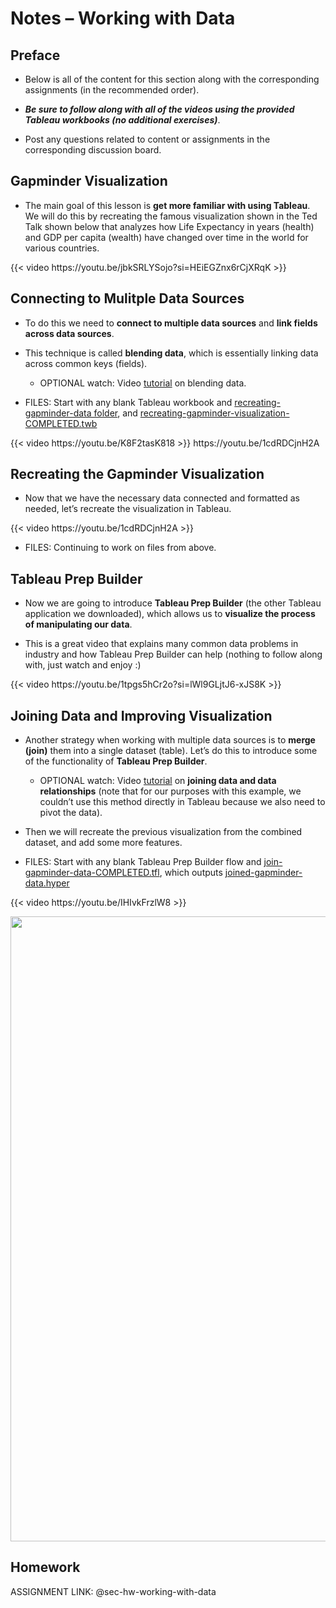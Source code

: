 # Notes -- Working with Data {#sec-notes-working-with-data}

## Preface

-   Below is all of the content for this section along with the corresponding assignments (in the recommended order).

-   ***Be sure to follow along with all of the videos using the provided Tableau workbooks (no additional exercises)***.

-   Post any questions related to content or assignments in the corresponding discussion board.

## Gapminder Visualization

-   The main goal of this lesson is **get more familiar with using Tableau**. We will do this by recreating the famous visualization shown in the Ted Talk shown below that analyzes how Life Expectancy in years (health) and GDP per capita (wealth) have changed over time in the world for various countries.

{{< video https://youtu.be/jbkSRLYSojo?si=HEiEGZnx6rCjXRqK >}}

## Connecting to Mulitple Data Sources

-   To do this we need to **connect to multiple data sources** and **link fields across data sources**.

-   This technique is called **blending data**, which is essentially linking data across common keys (fields).

    -   OPTIONAL watch: Video [tutorial](https://youtu.be/dC10teRrv-k?si=OBITIGD5FF0Ay-8n) on blending data.

-   FILES: Start with any blank Tableau workbook and [recreating-gapminder-data folder](https://github.com/coltongearhart/dana320/blob/main/tableau/recreating-gapminder-data/), and [recreating-gapminder-visualization-COMPLETED.twb](https://github.com/coltongearhart/dana320/blob/main/tableau/recreating-gapminder-visualization-COMPLETED.twb)

{{< video https://youtu.be/K8F2tasK818 >}} https://youtu.be/1cdRDCjnH2A

## Recreating the Gapminder Visualization

-   Now that we have the necessary data connected and formatted as needed, let's recreate the visualization in Tableau.

{{< video https://youtu.be/1cdRDCjnH2A >}}

- FILES: Continuing to work on files from above.

## Tableau Prep Builder

-   Now we are going to introduce **Tableau Prep Builder** (the other Tableau application we downloaded), which allows us to **visualize the process of manipulating our data**.

-   This is a great video that explains many common data problems in industry and how Tableau Prep Builder can help (nothing to follow along with, just watch and enjoy :)

{{< video https://youtu.be/1tpgs5hCr2o?si=lWl9GLjtJ6-xJS8K >}}

## Joining Data and Improving Visualization

-   Another strategy when working with multiple data sources is to **merge (join)** them into a single dataset (table). Let's do this to introduce some of the functionality of **Tableau Prep Builder**.

    -   OPTIONAL watch: Video [tutorial](https://youtu.be/FtyVMvfzn1I?si=MrtPxPi28w2uzizh) on **joining data and data relationships** (note that for our purposes with this example, we couldn't use this method directly in Tableau because we also need to pivot the data).

-   Then we will recreate the previous visualization from the combined dataset, and add some more features.

- FILES: Start with any blank Tableau Prep Builder flow and [join-gapminder-data-COMPLETED.tfl](https://github.com/coltongearhart/dana320/blob/main/tableau/join-gapminder-data-COMPLETED.tfl), which outputs [joined-gapminder-data.hyper](https://github.com/coltongearhart/dana320/blob/main/tableau/joined-gapminder-data.hyper)

{{< video https://youtu.be/IHIvkFrzlW8 >}}

![](images/joins.png){fig-align="left" width="1000"}

## Homework

ASSIGNMENT LINK: @sec-hw-working-with-data
